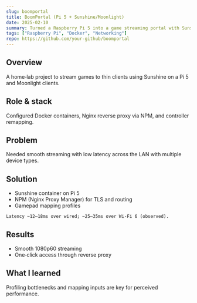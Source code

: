 ```yaml
---
slug: boomportal
title: BoomPortal (Pi 5 + Sunshine/Moonlight)
date: 2025-02-10
summary: Turned a Raspberry Pi 5 into a game streaming portal with Sunshine/Moonlight; focused on latency and controller mapping.
tags: ["Raspberry Pi", "Docker", "Networking"]
repo: https://github.com/your-github/boomportal
---
```


## Overview
A home‑lab project to stream games to thin clients using Sunshine on a Pi 5 and Moonlight clients.

## Role & stack
Configured Docker containers, Nginx reverse proxy via NPM, and controller remapping.

## Problem
Needed smooth streaming with low latency across the LAN with multiple device types.

## Solution
- Sunshine container on Pi 5
- NPM (Nginx Proxy Manager) for TLS and routing
- Gamepad mapping profiles

```text
Latency ~12–18ms over wired; ~25–35ms over Wi‑Fi 6 (observed).
```

## Results
- Smooth 1080p60 streaming
- One‑click access through reverse proxy

## What I learned
Profiling bottlenecks and mapping inputs are key for perceived performance.
